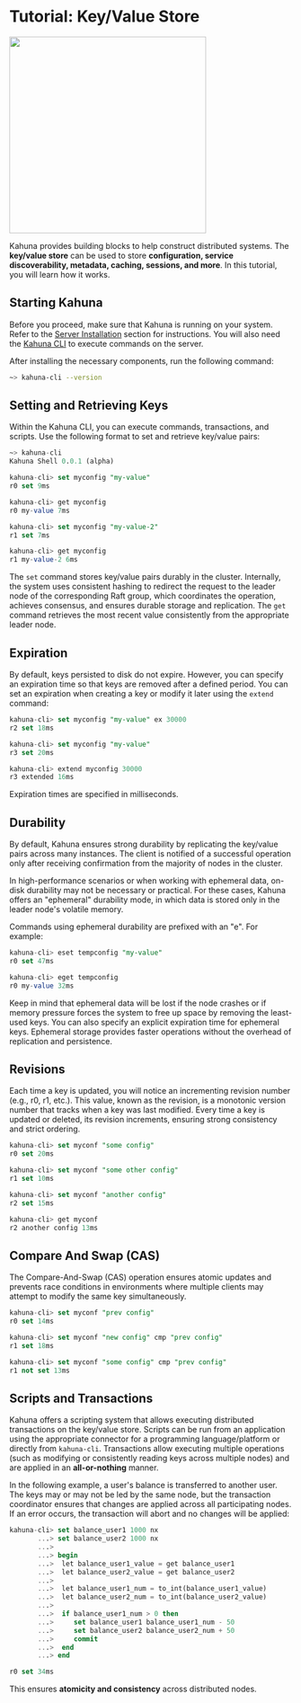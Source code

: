 
# Tutorial: Key/Value Store

<div style={{textAlign: 'center'}}>
<img src={Kahuna1} height="350" />
</div>

Kahuna provides building blocks to help construct distributed systems. The **key/value store** can be used to store **configuration, service discoverability, metadata, caching, sessions, and more**. In this tutorial, you will learn how it works.

## Starting Kahuna

Before you proceed, make sure that Kahuna is running on your system. Refer to the [Server Installation](server-installation) section for instructions. You will also need the [Kahuna CLI](kahuna-cli) to execute commands on the server.

After installing the necessary components, run the following command:

```bash
~> kahuna-cli --version
```

## Setting and Retrieving Keys

Within the Kahuna CLI, you can execute commands, transactions, and scripts. Use the following format to set and retrieve key/value pairs:

```sql
~> kahuna-cli
Kahuna Shell 0.0.1 (alpha)

kahuna-cli> set myconfig "my-value"
r0 set 9ms

kahuna-cli> get myconfig
r0 my-value 7ms

kahuna-cli> set myconfig "my-value-2"
r1 set 7ms

kahuna-cli> get myconfig
r1 my-value-2 6ms
```

The `set` command stores key/value pairs durably in the cluster. Internally, the system uses consistent hashing to redirect the request to the leader node of the corresponding Raft group, which coordinates the operation, achieves consensus, and ensures durable storage and replication. The `get` command retrieves the most recent value consistently from the appropriate leader node.

## Expiration

By default, keys persisted to disk do not expire. However, you can specify an expiration time so that keys are removed after a defined period. You can set an expiration when creating a key or modify it later using the `extend` command:

```sql
kahuna-cli> set myconfig "my-value" ex 30000
r2 set 18ms

kahuna-cli> set myconfig "my-value"
r3 set 20ms

kahuna-cli> extend myconfig 30000
r3 extended 16ms
```

Expiration times are specified in milliseconds.

## Durability

By default, Kahuna ensures strong durability by replicating the key/value pairs across many instances. The client is notified of a successful operation only after receiving confirmation from the majority of nodes in the cluster.

In high-performance scenarios or when working with ephemeral data, on-disk durability may not be necessary or practical. For these cases, Kahuna offers an "ephemeral" durability mode, in which data is stored only in the leader node's volatile memory.

Commands using ephemeral durability are prefixed with an "e". For example:

```sql
kahuna-cli> eset tempconfig "my-value"
r0 set 47ms

kahuna-cli> eget tempconfig
r0 my-value 32ms
```

Keep in mind that ephemeral data will be lost if the node crashes or if memory pressure forces the system to free up space by removing the least-used keys. You can also specify an explicit expiration time for ephemeral keys. Ephemeral storage provides faster operations without the overhead of replication and persistence.

## Revisions

Each time a key is updated, you will notice an incrementing revision number (e.g., r0, r1, etc.). This value, known as the revision, is a monotonic version number that tracks when a key was last modified. Every time a key is updated or deleted, its revision increments, ensuring strong consistency and strict ordering.

```sql
kahuna-cli> set myconf "some config"
r0 set 20ms

kahuna-cli> set myconf "some other config"
r1 set 10ms

kahuna-cli> set myconf "another config"
r2 set 15ms

kahuna-cli> get myconf
r2 another config 13ms
```

## Compare And Swap (CAS)

The Compare-And-Swap (CAS) operation ensures atomic updates and prevents race conditions in environments where multiple clients may attempt to modify the same key simultaneously.

```sql
kahuna-cli> set myconf "prev config"
r0 set 14ms

kahuna-cli> set myconf "new config" cmp "prev config"
r1 set 18ms

kahuna-cli> set myconf "some config" cmp "prev config"
r1 not set 13ms
```

## Scripts and Transactions

Kahuna offers a scripting system that allows executing distributed transactions on the key/value store. Scripts can be run from an application using the appropriate connector for a programming language/platform or directly from `kahuna-cli`. Transactions allow executing multiple operations (such as modifying or consistently reading keys across multiple nodes) and are applied in an **all-or-nothing** manner.

In the following example, a user's balance is transferred to another user. The keys may or may not be led by the same node, but the transaction coordinator ensures that changes are applied across all participating nodes. If an error occurs, the transaction will abort and no changes will be applied:

```sql
kahuna-cli> set balance_user1 1000 nx 
       ...> set balance_user2 1000 nx 
       ...>
       ...> begin    
       ...>  let balance_user1_value = get balance_user1
       ...>  let balance_user2_value = get balance_user2
       ...>  
       ...>  let balance_user1_num = to_int(balance_user1_value)
       ...>  let balance_user2_num = to_int(balance_user2_value)
       ...>      
       ...>  if balance_user1_num > 0 then
       ...>     set balance_user1 balance_user1_num - 50
       ...>     set balance_user2 balance_user2_num + 50
       ...>     commit
       ...>  end
       ...> end

r0 set 34ms
```

This ensures **atomicity and consistency** across distributed nodes.

